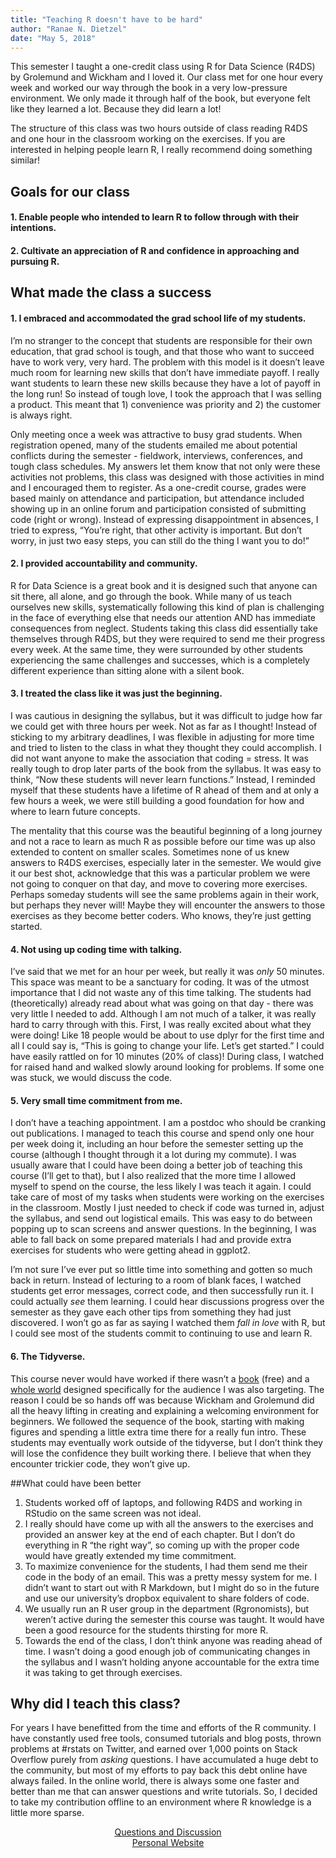 ```yaml
---
title: "Teaching R doesn't have to be hard"
author: "Ranae N. Dietzel"
date: "May 5, 2018"
---
```



This semester I taught a one-credit class using R for Data Science (R4DS) by Grolemund and Wickham and I loved it. Our class met for one hour every week and worked our way through the book in a very low-pressure environment. We only made it through half of the book, but everyone felt like they learned a lot. Because they did learn a lot!

The structure of this class was two hours outside of class reading R4DS and one hour in the classroom working on the exercises. If you are interested in helping people learn R, I really recommend doing something similar! 

## Goals for our class

#### 1. Enable people who intended to learn R to follow through with their intentions.  
#### 2. Cultivate an appreciation of R and confidence in approaching and pursuing R.

## What made the class a success

#### **1. I embraced and accommodated the grad school life of my students.**
   
I'm no stranger to the concept that students are responsible for their own education, that grad school is tough, and that those who want to succeed have to work very, very hard. The problem with this model is it doesn't leave much room for learning new skills that don't have immediate payoff. I really want students to learn these new skills because they have a lot of payoff in the long run! So instead of tough love, I took the approach that I was selling a product. This meant that 1) convenience was priority and 2) the customer is always right.   

Only meeting once a week was attractive to busy grad students. When registration opened, many of the students emailed me about potential conflicts during the semester - fieldwork, interviews, conferences, and tough class schedules. My answers let them know that not only were these activities not problems, this class was designed with those activities in mind and I encouraged them to register. As a one-credit course, grades were based mainly on attendance and participation, but attendance included showing up in an online forum and participation consisted of submitting code (right or wrong). Instead of expressing disappointment in absences, I tried to express, "You're right, that other activity is important. But don't worry, in just two easy steps, you can still do the thing I want you to do!"    

#### **2. I provided accountability and community.**

R for Data Science is a great book and it is designed such that anyone can sit there, all alone, and go through the book. While many of us teach ourselves new skills, systematically following this kind of plan is challenging in the face of everything else that needs our attention AND has immediate consequences from neglect. Students taking this class did essentially take themselves through R4DS, but they were required to send me their progress every week. At the same time, they were surrounded by other students experiencing the same challenges and successes, which is a completely different experience than sitting alone with a silent book.  


#### **3. I treated the class like it was just the beginning.**

I was cautious in designing the syllabus, but it was difficult to judge how far we could get with three hours per week. Not as far as I thought! Instead of sticking to my arbitrary deadlines, I was flexible in adjusting for more time and tried to listen to the class in what they thought they could accomplish. I did not want anyone to make the association that coding = stress. It was really tough to drop later parts of the book from the syllabus. It was easy to think, "Now these students will never learn functions." Instead, I reminded myself that these students have a lifetime of R ahead of them and at only a few hours a week, we were still building a good foundation for how and where to learn future concepts.

The mentality that this course was the beautiful beginning of a long journey and not a race to learn as much R as possible before our time was up also extended to content on smaller scales. Sometimes none of us knew answers to R4DS exercises, especially later in the semester. We would give it our best shot, acknowledge that this was a particular problem we were not going to conquer on that day, and move to covering more exercises. Perhaps someday students will see the same problems again in their work, but perhaps they never will! Maybe they will encounter the answers to those exercises as they become better coders. Who knows, they're just getting started.    

#### **4. Not using up coding time with talking.**

I've said that we met for an hour per week, but really it was *only* 50 minutes. This space was meant to be a sanctuary for coding.  It was of the utmost importance that I did not waste any of this time talking. The students had (theoretically) already read about what was going on that day - there was very little I needed to add. Although I am not much of a talker, it was really hard to carry through with this. First, I was really excited about what they were doing! Like 18 people would be about to use dplyr for the first time and all I could say is, "This is going to change your life. Let's get started." I could have easily rattled on for 10 minutes (20% of class)! During class, I watched for raised hand and walked slowly around looking for problems. If some one was stuck, we would discuss the code.     
   
#### **5. Very small time commitment from me.**

I don't have a teaching appointment. I am a postdoc who should be cranking out publications. I managed to teach this course and spend only one hour per week doing it, including an hour before the semester setting up the course (although I thought through it a lot during my commute). I was usually aware that I could have been doing a better job of teaching this course (I'll get to that), but I also realized that the more time I allowed myself to spend on the course, the less likely I was teach it again. I could take care of most of my tasks when students were working on the exercises in the classroom. Mostly I just needed to check if code was turned in, adjust the syllabus, and send out logistical emails. This was easy to do between popping up to scan screens and answer questions. In the beginning, I was able to fall back on some prepared materials I had and provide extra exercises for students who were getting ahead in ggplot2. 

I'm not sure I've ever put so little time into something and gotten so much back in return. Instead of lecturing to a room of blank faces, I watched students get error messages, correct code, and then successfully run it. I could actually *see* them learning. I could hear discussions progress over the semester as they gave each other tips from something they had just discovered. I won't go as far as saying I watched them *fall in love* with R, but I could see most of the students commit to continuing to use and learn R.      

#### **6. The Tidyverse.**

This course never would have worked if there wasn't a [book](http://r4ds.had.co.nz) (free) and a [whole world](https://www.tidyverse.org/) designed specifically for the audience I was also targeting. The reason I could be so hands off was because Wickham and Grolemund did all the heavy lifting in creating and explaining a welcoming environment for beginners. We followed the sequence of the book, starting with making figures and spending a little extra time there for a really fun intro. These students may eventually work outside of the tidyverse, but I don't think they will lose the confidence they built working there. I believe that when they encounter trickier code, they won't give up.    

##What could have been better

1. Students worked off of laptops, and following R4DS and working in RStudio on the same screen was not ideal.
1. I really should have come up with all the answers to the exercises and provided an answer key at the end of each chapter. But I don't do everything in R "the right way", so coming up with the proper code would have greatly extended my time commitment. 
1. To maximize convenience for the students, I had them send me their code in the body of an email. This was a pretty messy system for me. I didn't want to start out with R Markdown, but I might do so in the future and use our university's dropbox equivalent to share folders of code.  
1. We usually run an R user group in the department (Rgronomists), but weren't active during the semester this course was taught. It would have been a good resource for the students thirsting for more R.
1. Towards the end of the class, I don't think anyone was reading ahead of time. I wasn't doing a good enough job of communicating changes in the syllabus and I wasn't holding anyone accountable for the extra time it was taking to get through exercises.  

## Why did I teach this class?

For years I have benefitted from the time and efforts of the R community. I have constantly used free tools, consumed tutorials and blog posts, thrown problems at #rstats on Twitter, and earned over 1,000 points on Stack Overflow purely from *asking* questions. I have accumulated a huge debt to the community, but most of my efforts to pay back this debt online have always failed. In the online world, there is always some one faster and better than me that can answer questions and write tutorials. So, I decided to take my contribution offline to an environment where R knowledge is a little more sparse. 

<center><a href="http://ranae.github.io/">Questions and Discussion</a></center>
<center><a href="http://ranae.github.io/">Personal Website</a></center>
